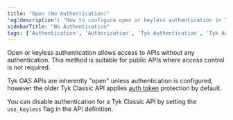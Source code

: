```yaml
---
title: "Open (No Authentication)"
'og:description': "How to configure open or keyless authentication in Tyk."
sidebarTitle: "No Authentication"
tags: ['Authentication', 'Authorization', 'Tyk Authentication', 'Tyk Authorization', 'Open Authentication', 'Keyless Authentication']
---
```


Open or keyless authentication allows access to APIs without any authentication. This method is suitable for public APIs where access control is not required.

Tyk OAS APIs are inherently "open" unless authentication is configured, however the older Tyk Classic API applies [auth token](/api-management/authentication/bearer-token) protection by default.

You can disable authentication for a Tyk Classic API by setting the `use_keyless` flag in the API definition.


